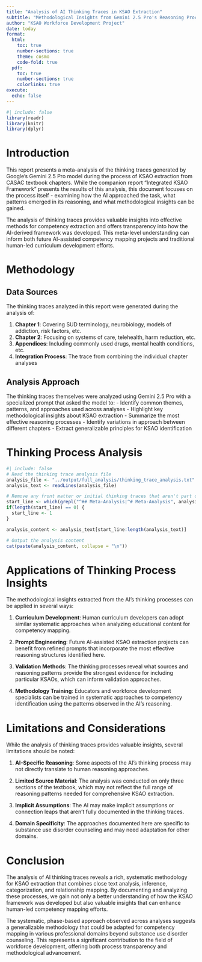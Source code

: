 ```yaml
---
title: "Analysis of AI Thinking Traces in KSAO Extraction"
subtitle: "Methodological Insights from Gemini 2.5 Pro's Reasoning Processes"
author: "KSAO Workforce Development Project"
date: today
format: 
  html:
    toc: true
    number-sections: true
    theme: cosmo
    code-fold: true
  pdf:
    toc: true
    number-sections: true
    colorlinks: true
execute:
  echo: false
---
```


```r
#| include: false
library(readr)
library(knitr)
library(dplyr)
```

# Introduction

This report presents a meta-analysis of the thinking traces generated by Google's Gemini 2.5 Pro model during the process of KSAO extraction from CASAC textbook chapters. While the companion report "Integrated KSAO Framework" presents the results of this analysis, this document focuses on the process itself - examining how the AI approached the task, what patterns emerged in its reasoning, and what methodological insights can be gained.

The analysis of thinking traces provides valuable insights into effective methods for competency extraction and offers transparency into how the AI-derived framework was developed. This meta-level understanding can inform both future AI-assisted competency mapping projects and traditional human-led curriculum development efforts.

# Methodology

## Data Sources

The thinking traces analyzed in this report were generated during the analysis of:

1. **Chapter 1**: Covering SUD terminology, neurobiology, models of addiction, risk factors, etc.
2. **Chapter 2**: Focusing on systems of care, telehealth, harm reduction, etc.
3. **Appendices**: Including commonly used drugs, mental health conditions, etc.
4. **Integration Process**: The trace from combining the individual chapter analyses

## Analysis Approach

The thinking traces themselves were analyzed using Gemini 2.5 Pro with a specialized prompt that asked the model to:
- Identify common themes, patterns, and approaches used across analyses
- Highlight key methodological insights about KSAO extraction
- Summarize the most effective reasoning processes
- Identify variations in approach between different chapters
- Extract generalizable principles for KSAO identification

# Thinking Process Analysis

```r
#| include: false
# Read the thinking trace analysis file
analysis_file <- "../output/full_analysis/thinking_trace_analysis.txt"
analysis_text <- readLines(analysis_file)

# Remove any front matter or initial thinking traces that aren't part of the final document
start_line <- which(grepl("^## Meta-Analysis|^# Meta-Analysis", analysis_text, ignore.case = TRUE))
if(length(start_line) == 0) {
  start_line <- 1
}

analysis_content <- analysis_text[start_line:length(analysis_text)]
```

```r
# Output the analysis content
cat(paste(analysis_content, collapse = "\n"))
```

# Applications of Thinking Process Insights

The methodological insights extracted from the AI's thinking processes can be applied in several ways:

1. **Curriculum Development**: Human curriculum developers can adopt similar systematic approaches when analyzing educational content for competency mapping.

2. **Prompt Engineering**: Future AI-assisted KSAO extraction projects can benefit from refined prompts that incorporate the most effective reasoning structures identified here.

3. **Validation Methods**: The thinking processes reveal what sources and reasoning patterns provide the strongest evidence for including particular KSAOs, which can inform validation approaches.

4. **Methodology Training**: Educators and workforce development specialists can be trained in systematic approaches to competency identification using the patterns observed in the AI's reasoning.

# Limitations and Considerations

While the analysis of thinking traces provides valuable insights, several limitations should be noted:

1. **AI-Specific Reasoning**: Some aspects of the AI's thinking process may not directly translate to human reasoning approaches.

2. **Limited Source Material**: The analysis was conducted on only three sections of the textbook, which may not reflect the full range of reasoning patterns needed for comprehensive KSAO extraction.

3. **Implicit Assumptions**: The AI may make implicit assumptions or connection leaps that aren't fully documented in the thinking traces.

4. **Domain Specificity**: The approaches documented here are specific to substance use disorder counseling and may need adaptation for other domains.

# Conclusion

The analysis of AI thinking traces reveals a rich, systematic methodology for KSAO extraction that combines close text analysis, inference, categorization, and relationship mapping. By documenting and analyzing these processes, we gain not only a better understanding of how the KSAO framework was developed but also valuable insights that can enhance human-led competency mapping efforts.

The systematic, phase-based approach observed across analyses suggests a generalizable methodology that could be adapted for competency mapping in various professional domains beyond substance use disorder counseling. This represents a significant contribution to the field of workforce development, offering both process transparency and methodological advancement.
